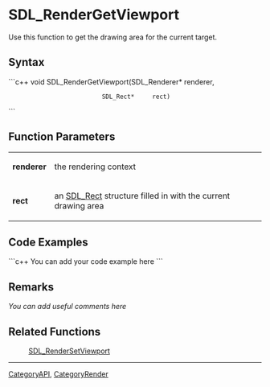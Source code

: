 <!-- pragma section-numbers off -->
<!-- pragma camelcase off -->

= SDL_RenderGetViewport =
Use this function to get the drawing area for the current target.


== Syntax ==
```c++
void SDL_RenderGetViewport(SDL_Renderer* renderer,
                           SDL_Rect*     rect)
```

== Function Parameters ==
{|
|'''renderer'''
|the rendering context
|-
|'''rect'''
|an [[SDL_Rect]] structure filled in with the current drawing area
|}

== Code Examples ==
```c++
You can add your code example here
```

== Remarks ==
''You can add useful comments here''

== Related Functions ==
:[[SDL_RenderSetViewport]]

----
[[CategoryAPI]], [[CategoryRender]]
